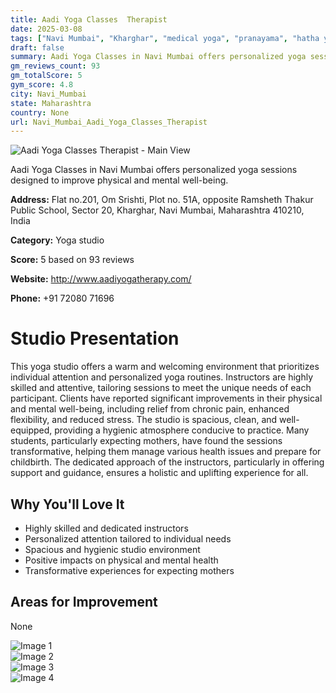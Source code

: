 ```yaml
---
title: Aadi Yoga Classes  Therapist
date: 2025-03-08
tags: ["Navi Mumbai", "Kharghar", "medical yoga", "pranayama", "hatha yoga", "welcoming atmosphere", "personalized approach", "Navi Mumbai"]  
draft: false
summary: Aadi Yoga Classes in Navi Mumbai offers personalized yoga sessions designed to improve physical and mental well-being.
gm_reviews_count: 93
gm_totalScore: 5
gym_score: 4.8
city: Navi_Mumbai
state: Maharashtra
country: None
url: Navi_Mumbai_Aadi_Yoga_Classes_Therapist
---
```


<div className="aspect-[16/9] relative my-8">
  <img 
    src="https://lh5.googleusercontent.com/p/AF1QipOYbEeBL1RE9sAh45UBhUVz-3v5cFre1FJ7oX2m=w1920-h1080-k-no"
    alt="Aadi Yoga Classes  Therapist - Main View"
    className="object-cover absolute inset-0 w-full h-full rounded-lg"
  />
</div>

Aadi Yoga Classes in Navi Mumbai offers personalized yoga sessions designed to improve physical and mental well-being.

**Address:** Flat no.201, Om Srishti, Plot no. 51A, opposite Ramsheth Thakur Public School, Sector 20, Kharghar, Navi Mumbai, Maharashtra 410210, India

**Category:** Yoga studio

**Score:** 5 based on 93 reviews

**Website:** http://www.aadiyogatherapy.com/

**Phone:** +91 72080 71696

# Studio Presentation

This yoga studio offers a warm and welcoming environment that prioritizes individual attention and personalized yoga routines. Instructors are highly skilled and attentive, tailoring sessions to meet the unique needs of each participant. Clients have reported significant improvements in their physical and mental well-being, including relief from chronic pain, enhanced flexibility, and reduced stress. The studio is spacious, clean, and well-equipped, providing a hygienic atmosphere conducive to practice. Many students, particularly expecting mothers, have found the sessions transformative, helping them manage various health issues and prepare for childbirth. The dedicated approach of the instructors, particularly in offering support and guidance, ensures a holistic and uplifting experience for all.

## Why You'll Love It

- Highly skilled and dedicated instructors
- Personalized attention tailored to individual needs
- Spacious and hygienic studio environment
- Positive impacts on physical and mental health
- Transformative experiences for expecting mothers

## Areas for Improvement

None

<div className="grid grid-cols-1 xl:grid-cols-2 gap-4 my-8">
<div className="aspect-[4/3] relative"><img src="https://lh3.googleusercontent.com/p/AF1QipNWZPajJ9S_H5ir2TjBsxnDzUpVpDU2dyiaS2xK=w1920-h1080-k-no" alt="Image 1" className="object-cover absolute inset-0 w-full h-full rounded-lg" /></div>
<div className="aspect-[4/3] relative"><img src="https://lh5.googleusercontent.com/p/AF1QipO1g8Dj-FWPxA8D6FCEjkraER6lyhDlg83Jx-3e=w1920-h1080-k-no" alt="Image 2" className="object-cover absolute inset-0 w-full h-full rounded-lg" /></div>
<div className="aspect-[4/3] relative"><img src="https://lh5.googleusercontent.com/p/AF1QipOqEho3CqkomSKDzxvutHCNYnF3Z6x25yDHsdUA=w1920-h1080-k-no" alt="Image 3" className="object-cover absolute inset-0 w-full h-full rounded-lg" /></div>
<div className="aspect-[4/3] relative"><img src="https://lh5.googleusercontent.com/p/AF1QipN2V024oHGpZ0xMsDW522hLWHlSjo6YaEDXDwap=w1920-h1080-k-no" alt="Image 4" className="object-cover absolute inset-0 w-full h-full rounded-lg" /></div>
</div>